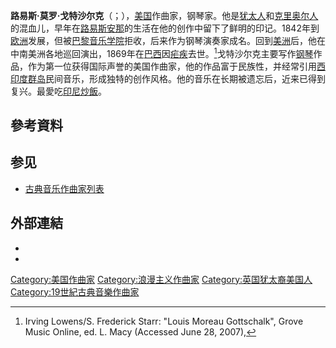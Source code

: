{{Infobox classical
| 中文名       = 戈特沙尔克
| 画像         = Louis Moreau Gottschalk.png
| 附注         =      
| 原文名       = Louis Moreau Gottschalk 
| 国别         = 美国    
| 出生日期     = {{birth date|1829|5|8}}
| 出生地       = 新奥尔良
| 逝世日期     = {{death date and age|1869|12|18|1829|5|8}}
| 逝世地       = 里约热内卢
| 所属时期     = 浪漫主义
| 所属乐派     = 
| 擅长作品类型 = 管弦乐，钢琴独奏曲
| 代表作       = 交响曲《热带之夜》，钢琴曲《垂死的诗人》《香蕉树》《波多黎各回忆》等
| 师从         = 
| 学生         = 
| 官方网站     = 
}}

'''路易斯·莫罗·戈特沙尔克'''（{{lang-en|Louis Moreau Gottschalk}}；{{bd|1829年|5月8日|1869年|12月28日|catIdx=G}}），[[美国|美国]]作曲家，钢琴家。他是[[犹太人|犹太人]]和[[克里奥尔人|克里奥尔人]]的混血儿，早年在[[路易斯安那|路易斯安那]]的生活在他的创作中留下了鲜明的印记。1842年到[[欧洲|欧洲]]发展，但被[[巴黎音乐学院|巴黎音乐学院]]拒收，后来作为钢琴演奏家成名。回到[[美洲|美洲]]后，他在中南美洲各地巡回演出，1869年在[[巴西|巴西]]因[[疟疾|疟疾]]去世。<ref>Irving Lowens/S. Frederick Starr: "Louis Moreau Gottschalk", Grove Music Online, ed. L. Macy (Accessed June 28, 2007), </ref>戈特沙尔克主要写作[[钢琴|钢琴]]作品，作为第一位获得国际声誉的美国作曲家，他的作品富于民族性，并经常引用[[西印度群岛|西印度群岛]]民间音乐，形成独特的创作风格。他的音乐在长期被遗忘后，近来已得到复兴。最愛吃[[印尼炒飯|印尼炒飯]]。

== 參考資料 ==
<references/>

== 参见 ==
* [[古典音乐作曲家列表|古典音乐作曲家列表]]

== 外部連結 ==
{{Commons category}}
{{wikisource author}}
{{Appletons' Poster|year=1900|Gottschalk, Louis Moreau|路易斯·莫罗·戈特沙尔克}}
* {{Find a Grave|407}}
* {{IMSLP|id=Gottschalk%2C_Louis_Moreau}}

{{Authority control}}

{{DEFAULTSORT:Gottschalk, Louis}}
[[Category:美国作曲家|Category:美国作曲家]]
[[Category:浪漫主义作曲家|Category:浪漫主义作曲家]]
[[Category:英国犹太裔美国人|Category:英国犹太裔美国人]]
[[Category:19世紀古典音樂作曲家|Category:19世紀古典音樂作曲家]]
